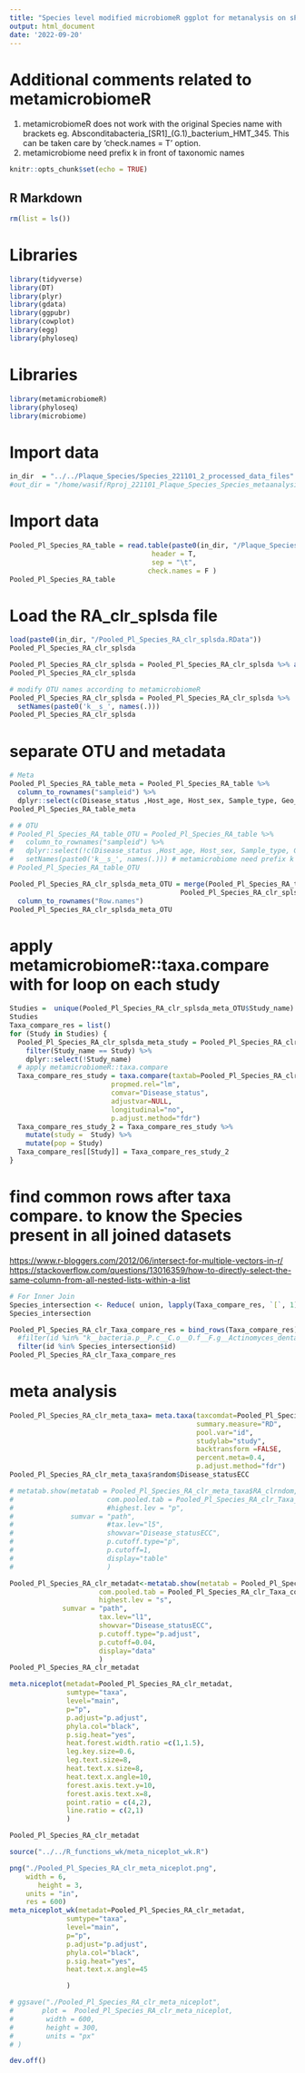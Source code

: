 ```yaml
---
title: "Species level modified microbiomeR ggplot for metanalysis on sPLSDA data"
output: html_document
date: '2022-09-20'
---
```


# Additional comments related to metamicrobiomeR

1.  metamicrobiomeR does not work with the original Species name with brackets eg. Absconditabacteria\_[SR1]\_(G.1)\_bacterium_HMT_345. This can be taken care by 'check.names = T' option.
2.  metamicrobiome need prefix k in front of taxonomic names

```r
knitr::opts_chunk$set(echo = TRUE)
```

## R Markdown

```r
rm(list = ls())
```

# Libraries

```r
library(tidyverse)
library(DT)
library(plyr)
library(gdata)
library(ggpubr)
library(cowplot)
library(egg)
library(phyloseq)
```

# Libraries

```r
library(metamicrobiomeR)
library(phyloseq)
library(microbiome)
```

# Import data

```r
in_dir  = "../../Plaque_Species/Species_221101_2_processed_data_files"
#out_dir = "/home/wasif/Rproj_221101_Plaque_Species_Species_metaanalysis/Plaque_Species/Species_221101_2_processed_data_files"
```

# Import data

```r
Pooled_Pl_Species_RA_table = read.table(paste0(in_dir, "/Plaque_Species_relative_abundance_OTU_table_with_meta_data.txt"),
                                   header = T,
                                   sep = "\t",
                                  check.names = F )
Pooled_Pl_Species_RA_table
```

# Load the RA_clr_splsda file

```r
load(paste0(in_dir, "/Pooled_Pl_Species_RA_clr_splsda.RData"))
Pooled_Pl_Species_RA_clr_splsda

Pooled_Pl_Species_RA_clr_splsda = Pooled_Pl_Species_RA_clr_splsda %>% as.data.frame()
Pooled_Pl_Species_RA_clr_splsda

# modify OTU names according to metamicrobiomeR
Pooled_Pl_Species_RA_clr_splsda = Pooled_Pl_Species_RA_clr_splsda %>% 
  setNames(paste0('k__s_', names(.)))
Pooled_Pl_Species_RA_clr_splsda
```

# separate OTU and metadata

```r
# Meta
Pooled_Pl_Species_RA_table_meta = Pooled_Pl_Species_RA_table %>% 
  column_to_rownames("sampleid") %>% 
  dplyr::select(c(Disease_status ,Host_age, Host_sex, Sample_type, Geo_location, Study_name))
Pooled_Pl_Species_RA_table_meta

# # OTU
# Pooled_Pl_Species_RA_table_OTU = Pooled_Pl_Species_RA_table %>% 
#   column_to_rownames("sampleid") %>% 
#   dplyr::select(!c(Disease_status ,Host_age, Host_sex, Sample_type, Geo_location, Study_name)) %>% 
#   setNames(paste0('k__s_', names(.))) # metamicrobiome need prefix k in front of taxonomic names
# Pooled_Pl_Species_RA_table_OTU
```

```r
Pooled_Pl_Species_RA_clr_splsda_meta_OTU = merge(Pooled_Pl_Species_RA_table_meta[ , c(1,6)],
                                          Pooled_Pl_Species_RA_clr_splsda, by = "row.names") %>%
  column_to_rownames("Row.names") 
Pooled_Pl_Species_RA_clr_splsda_meta_OTU
```

# apply metamicrobiomeR::taxa.compare with for loop on each study

```r
Studies =  unique(Pooled_Pl_Species_RA_clr_splsda_meta_OTU$Study_name) %>% sort()
Studies
Taxa_compare_res = list()
for (Study in Studies) {
  Pooled_Pl_Species_RA_clr_splsda_meta_study = Pooled_Pl_Species_RA_clr_splsda_meta_OTU %>% 
    filter(Study_name == Study) %>% 
    dplyr::select(!Study_name)
  # apply metamicrobiomeR::taxa.compare
  Taxa_compare_res_study = taxa.compare(taxtab=Pooled_Pl_Species_RA_clr_splsda_meta_study,
                         propmed.rel="lm",
                         comvar="Disease_status",
                         adjustvar=NULL,
                         longitudinal="no",
                         p.adjust.method="fdr")
  Taxa_compare_res_study_2 = Taxa_compare_res_study %>% 
    mutate(study =  Study) %>% 
    mutate(pop = Study)
  Taxa_compare_res[[Study]] = Taxa_compare_res_study_2
}
```

# find common rows after taxa compare. to know the Species present in all joined datasets

<https://www.r-bloggers.com/2012/06/intersect-for-multiple-vectors-in-r/> <https://stackoverflow.com/questions/13016359/how-to-directly-select-the-same-column-from-all-nested-lists-within-a-list>

```r
# For Inner Join
Species_intersection <- Reduce( union, lapply(Taxa_compare_res, `[`, 1) )
Species_intersection
```

```r
Pooled_Pl_Species_RA_clr_Taxa_compare_res = bind_rows(Taxa_compare_res) %>% 
  #filter(id %in% "k__bacteria.p__P.c__C.o__O.f__F.g__Actinomyces_dentalis")
  filter(id %in% Species_intersection$id)
Pooled_Pl_Species_RA_clr_Taxa_compare_res
```

# meta analysis

```r
Pooled_Pl_Species_RA_clr_meta_taxa= meta.taxa(taxcomdat=Pooled_Pl_Species_RA_clr_Taxa_compare_res,
                                              summary.measure="RD",
                                              pool.var="id",
                                              studylab="study",
                                              backtransform =FALSE,
                                              percent.meta=0.4,
                                              p.adjust.method="fdr")
Pooled_Pl_Species_RA_clr_meta_taxa$random$Disease_statusECC
```

```r
# metatab.show(metatab = Pooled_Pl_Species_RA_clr_meta_taxa$RA_clrndom,
#                       com.pooled.tab = Pooled_Pl_Species_RA_clr_Taxa_compare_res,
#                       #highest.lev = "p",
#              sumvar = "path",
#                       #tax.lev="l5",
#                       showvar="Disease_statusECC",
#                       p.cutoff.type="p",
#                       p.cutoff=1,
#                       display="table"
#                       )

Pooled_Pl_Species_RA_clr_metadat<-metatab.show(metatab = Pooled_Pl_Species_RA_clr_meta_taxa$random,
                      com.pooled.tab = Pooled_Pl_Species_RA_clr_Taxa_compare_res,
                      highest.lev = "s",
             sumvar = "path",
                      tax.lev="l1",
                      showvar="Disease_statusECC",
                      p.cutoff.type="p.adjust",
                      p.cutoff=0.04,
                      display="data"
                      )
Pooled_Pl_Species_RA_clr_metadat
```

```r

meta.niceplot(metadat=Pooled_Pl_Species_RA_clr_metadat,
              sumtype="taxa",
              level="main",
              p="p",
              p.adjust="p.adjust",
              phyla.col="black",
              p.sig.heat="yes",
              heat.forest.width.ratio =c(1,1.5),
              leg.key.size=0.6,
              leg.text.size=8,
              heat.text.x.size=8,
              heat.text.x.angle=10,
              forest.axis.text.y=10,
              forest.axis.text.x=8,
              point.ratio = c(4,2),
              line.ratio = c(2,1)
              )

```

```r
Pooled_Pl_Species_RA_clr_metadat
```

```r
source("../../R_functions_wk/meta_niceplot_wk.R")

png("./Pooled_Pl_Species_RA_clr_meta_niceplot.png",
    width = 6,
       height = 3,
    units = "in",
    res = 600)
meta_niceplot_wk(metadat=Pooled_Pl_Species_RA_clr_metadat,
              sumtype="taxa",
              level="main",
              p="p",
              p.adjust="p.adjust",
              phyla.col="black",
              p.sig.heat="yes",
              heat.text.x.angle=45

              )

# ggsave("./Pooled_Pl_Species_RA_clr_meta_niceplot",
#       plot =  Pooled_Pl_Species_RA_clr_meta_niceplot,
#        width = 600,
#        height = 300,
#        units = "px"
# )

dev.off()
```
